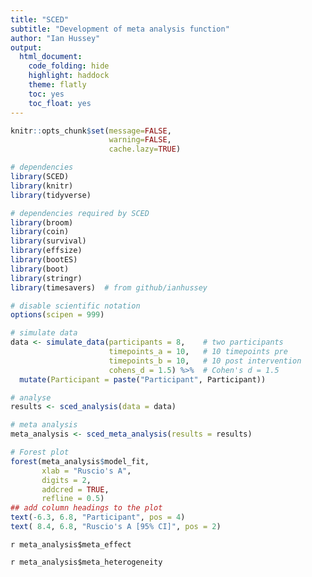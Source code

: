 ```yaml
---
title: "SCED"
subtitle: "Development of meta analysis function"
author: "Ian Hussey"
output:
  html_document:
    code_folding: hide
    highlight: haddock
    theme: flatly
    toc: yes
    toc_float: yes
---
```


```r
knitr::opts_chunk$set(message=FALSE,
                      warning=FALSE,
                      cache.lazy=TRUE)
```

```r

# dependencies
library(SCED)
library(knitr)
library(tidyverse)

# dependencies required by SCED
library(broom)
library(coin)
library(survival)
library(effsize)
library(bootES)
library(boot)
library(stringr)
library(timesavers)  # from github/ianhussey

# disable scientific notation
options(scipen = 999) 

# simulate data
data <- simulate_data(participants = 8,    # two participants
                      timepoints_a = 10,   # 10 timepoints pre 
                      timepoints_b = 10,   # 10 post intervention
                      cohens_d = 1.5) %>%  # Cohen's d = 1.5
  mutate(Participant = paste("Participant", Participant))

# analyse
results <- sced_analysis(data = data)

# meta analysis
meta_analysis <- sced_meta_analysis(results = results)

# Forest plot
forest(meta_analysis$model_fit,
       xlab = "Ruscio's A",
       digits = 2,
       addcred = TRUE,
       refline = 0.5)
## add column headings to the plot
text(-6.3, 6.8, "Participant", pos = 4)
text( 8.4, 6.8, "Ruscio's A [95% CI]", pos = 2)

```

`r meta_analysis$meta_effect`

`r meta_analysis$meta_heterogeneity`